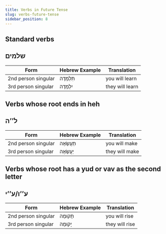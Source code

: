 ```yaml
---
title: Verbs in Future Tense
slug: verbs-future-tense
sidebar_position: 8
---
```

## Standard verbs
## <HB> שלמים </HB>
|Form|Hebrew Example|Translation|
|----|-------------|------------|
|2nd person singular|<HB> תִּלְמְדֶה </HB>|you will learn|
|3rd person singular|<HB> יִלְמְדֶה </HB>|they will learn|

## Verbs whose root ends in heh
## <HB> ל’’ה </HB>
|Form|Hebrew Example|Translation|
|----|-------------|------------|
|2nd person singular|<HB> תַּעֲשֶׂאָה </HB>|you will make|
|3rd person singular|<HB> יַעֲשֶׂאָה </HB>|they will make|

## Verbs whose root has a yud or vav as the second letter
## <HB> ע’’ו/ע’’י </HB>
|Form|Hebrew Example|Translation|
|----|-------------|------------|
|2nd person singular|<HB> תָּקוּמֶה </HB>|you will rise|
|3rd person singular|<HB> יָקוּמֶה </HB>|they will rise|
